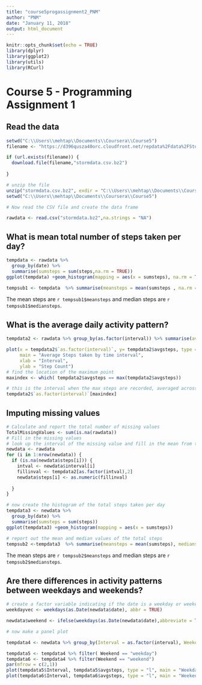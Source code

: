 ---
title: "course5progassignment2_PNM"
author: "PNM"
date: "January 11, 2018"
output: html_document
---
  
```{r setup, include=FALSE}
knitr::opts_chunk$set(echo = TRUE)
library(dplyr)
library(ggplot2)
library(utils)
library(RCurl)
```

# Course 5 - Programming Assignment 1 

## Read the data 

```{r}
setwd("C:\\Users\\mehtap\\Documents\\Coursera\\Course5")
filename <- "https://d396qusza40orc.cloudfront.net/repdata%2Fdata%2FStormData.csv.bz2"

if (url.exists(filename)) {
  download.file(filename,"stormdata.csv.bz2")
  
}

# unzip the file
unzip("stormdata.csv.bz2", exdir = "C:\\Users\\mehtap\\Documents\\Coursera\\Course5")
setwd("C:\\Users\\mehtap\\Documents\\Coursera\\Course5")

# Now read the CSV file and create the data frame

rawdata <- read.csv("stormdata.bz2",na.strings = "NA")
```

## What is mean total number of steps taken per day?
```{r}
tempdata <- rawdata %>% 
  group_by(date) %>%
  summarise(sumsteps = sum(steps,na.rm = TRUE))
ggplot(tempdata) +geom_histogram(mapping = aes(x = sumsteps), na.rm = TRUE)

tempsub1 <- tempdata  %>% summarise(meansteps = mean(sumsteps , na.rm = T), mediansteps = median(sumsteps, na.rm = TRUE))

```

The mean steps are `r tempsub1$meansteps` and median steps are `r tempsub1$mediansteps`.


## What is the average daily activity pattern?

```{r}
tempdata2 <- rawdata %>% group_by(as.factor(interval)) %>% summarise(avgsteps = mean(steps, na.rm = TRUE))

plot(x = tempdata2$`as.factor(interval)`, y= tempdata2$avgsteps, type = "l",
     main = "Average Steps taken by time interval",
     xlab = "Interval",
     ylab = "Step Count")
# find the location of the maximum point
maxindex <- which( tempdata2$avgsteps == max(tempdata2$avgsteps))

# this is the interval when the max steps are recorded, averaged across all days 
tempdata2$`as.factor(interval)`[maxindex]
```

## Imputing missing values 

```{r}
# Calculate and report the total number of missing values
TotalMissingValues <- sum(is.na(rawdata))
# Fill in the missing values 
# look up the interval of the missing value and fill in the mean from tempdata2
newdata <- rawdata
for (i in 1:nrow(newdata)) {
  if (is.na(newdata$steps[i])) {
    intval <- newdata$interval[i]
    fillinval <- tempdata2[as.factor(intval),2]
    newdata$steps[i] <- as.numeric(fillinval)
    
  }
}

# now create the histogram of the total steps taken per day 
tempdata3 <- newdata %>% 
  group_by(date) %>%
  summarise(sumsteps = sum(steps))
ggplot(tempdata3) +geom_histogram(mapping = aes(x = sumsteps))

# report out the mean and median values of the total steps 
tempsub2 <-tempdata3  %>% summarise(meansteps = mean(sumsteps), mediansteps = median(sumsteps))


```

The mean steps are `r tempsub2$meansteps` and median steps are `r tempsub2$mediansteps`.

## Are there differences in activity patterns between weekdays and weekends?

```{r}
# create a factor variable indicating if the date is a weekday or weekend 
weekdayvec <- weekdays(as.Date(newdata$date), abbr = TRUE)

newdata$weekend <- ifelse(weekdays(as.Date(newdata$date),abbreviate = TRUE) %in% c("Sat", "Sun"), "weekend", "weekday")

# now make a panel plot

tempdata4 <- newdata %>% group_by(Interval = as.factor(interval), Weekend = as.factor(weekend)) %>% summarise(avgsteps = mean(steps, na.rm = TRUE))

tempdata5 <- tempdata4 %>% filter( Weekend == "weekday")
tempdata6 <- tempdata4 %>% filter(Weekend == "weekend")
par(mfrow = c(2,1))
plot(tempdata5$Interval, tempdata5$avgsteps, type = "l", main = "Weekday")
plot(tempdata6$Interval, tempdata6$avgsteps, type = "l", main = "Weekend")
```
